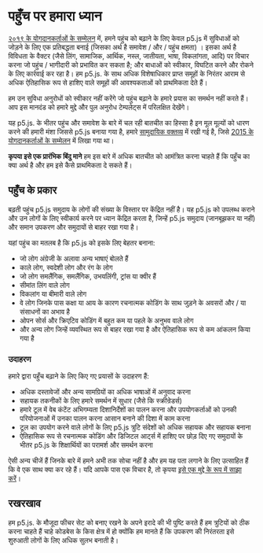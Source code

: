 # पहुँच पर हमारा ध्यान

[२०१९ के योगदानकर्ताओं के सम्मेलन](https://p5js.org/community/contributors-conference-2019.html) में, हमने पहुंच को बढ़ाने के लिए केवल p5.js में सुविधाओं को जोड़ने के लिए एक प्रतिबद्धता बनाई (जिसका अर्थ है समावेश / और / पहुंच क्षमता) । इसका अर्थ है विविधता के वैक्टर (जैसे लिंग, सामाजिक, आर्थिक, नस्ल, जातीयता, भाषा, विकलांगता, आदि) पर विचार करना जो पहुंच / भागीदारी को प्रभावित कर सकता है; और बाधाओं को स्वीकार, विघटित करने और रोकने के लिए कार्रवाई कर रहा है। हम p5.js. के साथ अधिक विशेषाधिकार प्राप्त समूहों के निरंतर आराम से अधिक ऐतिहासिक रूप से हाशिए वाले समूहों की आवश्यकताओं को प्राथमिकता देते हैं।

हम उन सुविधा अनुरोधों को स्वीकार नहीं करेंगे जो पहुंच बढ़ाने के हमारे प्रयास का समर्थन नहीं करते हैं। आप इस मानदंड को हमारे मुद्दे और पुल अनुरोध टेम्पलेट्स में परिलक्षित देखेंगे।

यह p5.js. के भीतर पहुंच और समावेश के बारे में चल रही बातचीत का हिस्सा है इन मूल मूल्यों को धारण करने की हमारी मंशा जिससे p5.js बनाया गया है, हमारे [सामुदायिक वक्तव्य](../CODE_OF_CONDUCT/) में रखी गई है, जिसे [2015 के योगदानकर्ताओं के सम्मेलन](https://p5js.org/community/contributors-conference-2015.html) में लिखा गया था।

**कृपया इसे एक प्रारंभिक बिंदु माने** हम इस बारे में अधिक बातचीत को आमंत्रित करना चाहते हैं कि पहुँच का क्या अर्थ है और हम इसे कैसे प्राथमिकता दे सकते हैं।

## पहुँच के प्रकार

बढ़ती पहुंच p5.js समुदाय के लोगों की संख्या के विस्तार पर केंद्रित नहीं है। यह p5.js को उपलब्ध कराने और उन लोगों के लिए स्वीकार्य करने पर ध्यान केंद्रित करता है, जिन्हें p5.js समुदाय (जानबूझकर या नहीं) और समान उपकरण और समुदायों से बाहर रखा गया है।

यहां पहुंच का मतलब है कि p5.js को इसके लिए बेहतर बनाना:

* जो लोग अंग्रेजी के अलावा अन्य भाषाएं बोलते हैं
* काले लोग, स्वदेशी लोग और रंग के लोग
* जो लोग समलैंगिक, समलैंगिक, उभयलिंगी, ट्रांस या क्वीर हैं
* सीमांत लिंग वाले लोग
* विकलांग या बीमारी वाले लोग
* वे लोग जिनके पास कक्षा या आय के कारण रचनात्मक कोडिंग के साथ जुड़ने के अवसरों और / या संसाधनों का अभाव है
* ओपन सोर्स और क्रिएटिव कोडिंग में बहुत कम या पहले के अनुभव वाले लोग
* और अन्य लोग जिन्हें व्यवस्थित रूप से बाहर रखा गया है और ऐतिहासिक रूप से कम आंकलन किया गया है

### उदाहरण

हमारे द्वारा पहुँच बढ़ाने के लिए किए गए प्रयासों के उदाहरण हैं:

* अधिक दस्तावेजों और अन्य सामग्रियों का अधिक भाषाओं में अनुवाद करना
* सहायक तकनीकों के लिए हमारे समर्थन में सुधार (जैसे कि स्क्रीन्रेडर्स)
* हमारे टूल में वेब कंटेंट अभिगम्यता दिशानिर्देशों का पालन करना और उपयोगकर्ताओं को उनकी परियोजनाओं में उनका पालन करना आसान बनाने की दिशा में काम करना
* टूल का उपयोग करने वाले लोगों के लिए p5.js त्रुटि संदेशों को अधिक सहायक और सहायक बनाना
* ऐतिहासिक रूप से रचनात्मक कोडिंग और डिजिटल आर्ट्स में हाशिए पर छोड़ दिए गए समुदायों के भीतर p5.js के शिक्षार्थियों का परामर्श और समर्थन करना

ऐसी अन्य चीजें हैं जिनके बारे में हमने अभी तक सोचा नहीं है और हम यह पता लगाने के लिए उत्साहित हैं कि वे एक साथ क्या कर रहे हैं। यदि आपके पास एक विचार है, तो कृपया [इसे एक मुद्दे के रूप में साझा करें](https://github.com/processing/p5.js/issues/new/choose)।

## रखरखाव

हम p5.js. के मौजूदा फीचर सेट को बनाए रखने के अपने इरादे की भी पुष्टि करते हैं हम त्रुटियों को ठीक करना चाहते हैं चाहे कोडबेस के किस क्षेत्र में हो क्योंकि हम मानते हैं कि उपकरण की निरंतरता इसे शुरुआती लोगों के लिए अधिक सुलभ बनाती है।
